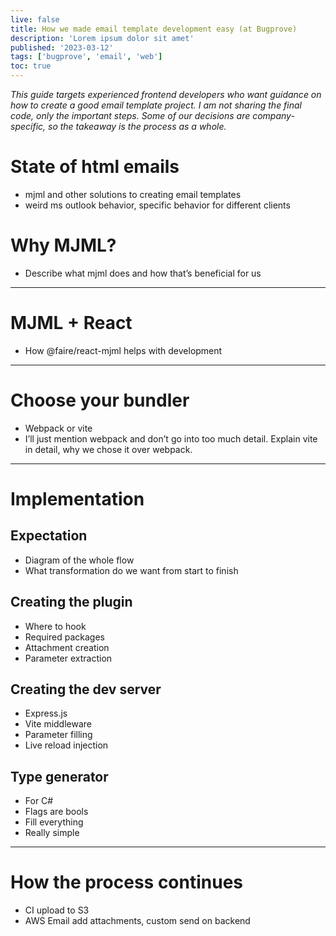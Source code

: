 ---
live: false
title: How we made email template development easy (at Bugprove)
description: 'Lorem ipsum dolor sit amet'
published: '2023-03-12'
tags: ['bugprove', 'email', 'web']
toc: true
---

_This guide targets experienced frontend developers who want guidance
on how to create a good email template project.
I am not sharing the final code, only the important steps.
Some of our decisions are company-specific,
so the takeaway is the process as a whole._

# State of html emails

- mjml and other solutions to creating email templates
- weird ms outlook behavior, specific behavior for different clients

# Why MJML?

- Describe what mjml does and how that’s beneficial for us

---

# MJML + React

- How @faire/react-mjml helps with development

---

# Choose your bundler

- Webpack or vite
- I’ll just mention webpack and don’t go into too much detail. Explain vite in detail, why we chose it over webpack.

---

# Implementation

## Expectation

- Diagram of the whole flow
- What transformation do we want from start to finish

## Creating the plugin

- Where to hook
- Required packages
- Attachment creation
- Parameter extraction

## Creating the dev server

- Express.js
- Vite middleware
- Parameter filling
- Live reload injection

## Type generator

- For C#
- Flags are bools
- Fill everything
- Really simple

---

# How the process continues

- CI upload to S3
- AWS Email add attachments, custom send on backend
